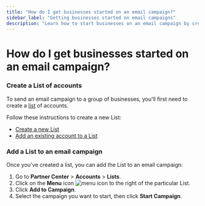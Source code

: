 ```yaml
---
title: "How do I get businesses started on an email campaign?"
sidebar_label: "Getting businesses started on email campaigns"
description: "Learn how to start businesses on an email campaign by creating a list of accounts and adding them to a campaign"
---
```


# How do I get businesses started on an email campaign?

### **Create a List of accounts**

To send an email campaign to a group of businesses, you'll first need to create a [list](/marketing/marketing-campaigns/lists) of accounts.

Follow these instructions to create a new List:

- [Create a new List](/marketing/marketing-campaigns/create-new-list)
- [Add an existing account to a List](/marketing/marketing-campaigns/add-account-to-list)

### **Add a List to an email campaign**

Once you've created a list, you can add the List to an email campaign:

1. Go to **Partner Center** > **Accounts** > **Lists**.
2. Click on the **Menu** icon ![menu icon](/img/marketing/marketing-campaigns/menu-icon-4406960893847.png) to the right of the particular List.
3. Click **Add to Campaign**.
4. Select the campaign you want to start, then click **Start Campaign**.
